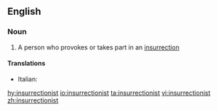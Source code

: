==English==

===Noun===
{{en-noun}}

# A person who provokes or takes part in an [[insurrection]]

====Translations====
{{trans-top|person who provokes insurrection}}
*Italian: {{t|it|insurrezionalista}}
{{trans-mid}}
{{trans-bottom}}

[[hy:insurrectionist]]
[[io:insurrectionist]]
[[ta:insurrectionist]]
[[vi:insurrectionist]]
[[zh:insurrectionist]]